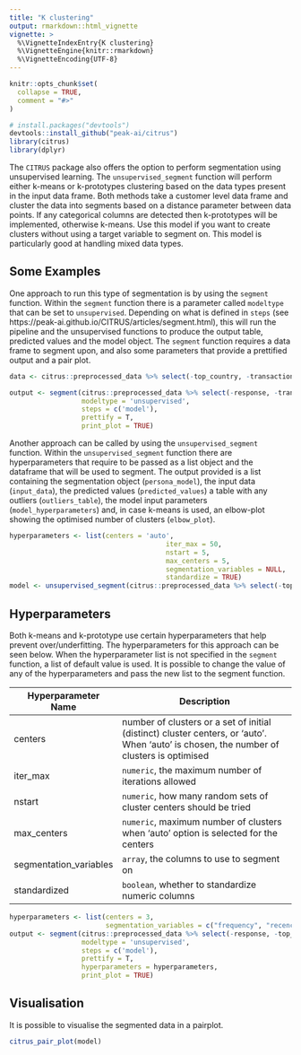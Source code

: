 ```yaml
---
title: "K clustering"
output: rmarkdown::html_vignette
vignette: >
  %\VignetteIndexEntry{K clustering}
  %\VignetteEngine{knitr::rmarkdown}
  %\VignetteEncoding{UTF-8}
---
```


```r
knitr::opts_chunk$set(
  collapse = TRUE,
  comment = "#>"
)
```


```r
# install.packages("devtools")
devtools::install_github("peak-ai/citrus")
library(citrus)
library(dplyr)
```

The `CITRUS` package also offers the option to perform segmentation using unsupervised learning. 
The `unsupervised_segment` function will perform either k-means or k-prototypes clustering based on the data types present in the input data frame.
Both methods take a customer level data frame and cluster the data into segments based on a distance parameter between data points.
If any categorical columns are detected then k-prototypes will be implemented, otherwise k-means.
Use this model if you want to create clusters without using a target variable to segment on. This model is particularly good at handling mixed data types.

## Some Examples

One approach to run this type of segmentation is by using the `segment` function. Within the `segment` function there is a parameter called `modeltype` that can be set to `unsupervised`. Depending on what is defined in `steps` (see https://peak-ai.github.io/CITRUS/articles/segment.html), this will run the pipeline and the unsupervised functions to produce the output table, predicted values and the model object. The `segment` function requires a data frame to segment upon, and also some parameters that provide a prettified output and a pair plot.

```r
data <- citrus::preprocessed_data %>% select(-top_country, -transactionvalue_sd)
```

```r
output <- segment(citrus::preprocessed_data %>% select(-response, -transactionvalue_sd, -top_country), 
                  modeltype = 'unsupervised',
                  steps = c('model'),
                  prettify = T,
                  print_plot = TRUE)
```

Another approach can be called by using the `unsupervised_segment` function. Within the `unsupervised_segment` function there are hyperparameters that require to be passed as a list object and the dataframe that will be used to segment. The output provided is a list containing the segmentation object (`persona_model`), the input data (`input_data`), the predicted values (`predicted_values`) a table with any outliers (`outliers_table`), the model input parameters (`model_hyperparameters`) and, in case k-means is used, an elbow-plot showing the optimised number of clusters (`elbow_plot`).

```r
hyperparameters <- list(centers = 'auto',
                                       iter_max = 50,
                                       nstart = 5,
                                       max_centers = 5, 
                                       segmentation_variables = NULL,
                                       standardize = TRUE)
model <- unsupervised_segment(citrus::preprocessed_data %>% select(-top_country, -response, -transactionvalue_sd), hyperparameters)
```



## Hyperparameters

Both k-means and k-prototype use certain hyperparameters that help prevent over/underfitting. The hyperparameters for this approach can be seen below. 
When the hyperparameter list is not specified in the `segment` function, a list of default value is used.
It is possible to change the value of any of the hyperparameters and pass the new list to the segment function.

<center>

| Hyperparameter Name    | Description                                                   |
|------------------------|---------------------------------------------------------------|
| centers | number of clusters or a set of initial (distinct) cluster centers, or 'auto'. When 'auto' is chosen, the number of clusters is optimised                  |
| iter_max    | `numeric`, the maximum number of iterations allowed |
| nstart     | `numeric`, how many random sets of cluster centers should be tried |
| max_centers    | `numeric`, maximum number of clusters when 'auto' option is selected for the centers |
| segmentation_variables | `array`, the columns to use to segment on |
| standardized | `boolean`, whether to standardize numeric columns |

</center>


```r
hyperparameters <- list(centers = 3,
                        segmentation_variables = c("frequency", "recency"))
output <- segment(citrus::preprocessed_data %>% select(-response, -top_country, -transactionvalue_sd), 
                  modeltype = 'unsupervised',
                  steps = c('model'),
                  prettify = T,
                  hyperparameters = hyperparameters,
                  print_plot = TRUE)
```



## Visualisation 

It is possible to visualise the segmented data in a pairplot. 

```r
citrus_pair_plot(model)
```